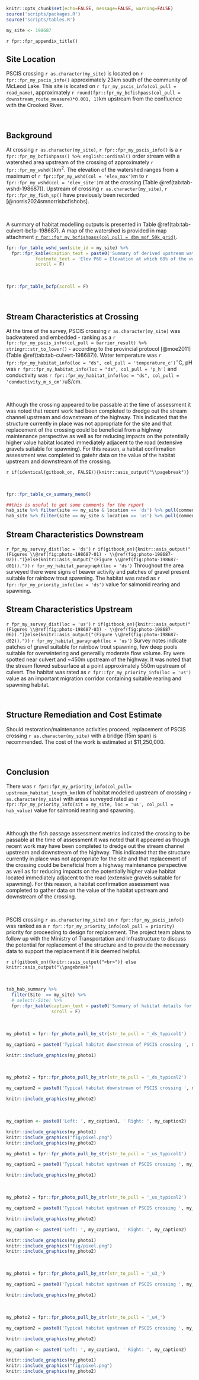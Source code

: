 
```r
knitr::opts_chunk$set(echo=FALSE, message=FALSE, warning=FALSE)
source('scripts/packages.R')
source('scripts/tables.R')

```

```r
my_site <- 198687
```

`r fpr::fpr_appendix_title()`

## Site Location {.unnumbered}

PSCIS crossing `r as.character(my_site)` is located on `r fpr::fpr_my_pscis_info()` approximately 23km south of the 
community of McLeod Lake. This site is located on `r fpr_my_pscis_info(col_pull = road_name)`, approximately 
`r round(fpr::fpr_my_bcfishpass(col_pull = downstream_route_measure)*0.001, 1)`km upstream from the confluence with the 
Crooked River.

<br>

## Background {.unnumbered}

At crossing `r as.character(my_site)`, `r fpr::fpr_my_pscis_info()` is a `r fpr::fpr_my_bcfishpass() %>% english::ordinal()` 
order stream with a watershed area upstream of the crossing of approximately `r fpr::fpr_my_wshd()`km^2^. The elevation of 
the watershed ranges from a maximum of `r fpr::fpr_my_wshd(col = 'elev_max')`m to `r fpr::fpr_my_wshd(col = 'elev_site')`m 
at the crossing (Table \@ref(tab:tab-wshd-198687)). Upstream of crossing `r as.character(my_site)`, `r fpr::fpr_my_fish_sp()` 
have previously been recorded [@norris2024smnorrisbcfishobs].

<br>

A summary of habitat modelling outputs is presented in Table
\@ref(tab:tab-culvert-bcfp-198687). A map of the watershed is provided in
map attachment
[`r fpr::fpr_my_bcfishpass(col_pull = dbm_mof_50k_grid)`](`r fpr::fpr_my_mapsheet(wshd = "parsnip", archive_date = "2022-05-27")`).

```r
fpr::fpr_table_wshd_sum(site_id = my_site) %>% 
  fpr::fpr_kable(caption_text = paste0('Summary of derived upstream watershed statistics for PSCIS crossing ', my_site, '.'),
           footnote_text = 'Elev P60 = Elevation at which 60% of the watershed area is above',
           scroll = F)

```

<br>

```r
fpr::fpr_table_bcfp(scroll = F) 
```

<br>

## Stream Characteristics at Crossing {.unnumbered}

At the time of the survey, PSCIS crossing `r as.character(my_site)` was
backwatered and embedded - ranking as a
`r fpr::fpr_my_pscis_info(col_pull = barrier_result) %>% stringr::str_to_lower()` - according to the provincial protocol
[@moe2011] (Table \@ref(tab:tab-culvert-198687)).  Water temperature was
`r fpr::fpr_my_habitat_info(loc = "ds", col_pull = 'temperature_c')`$^\circ$C,
pH was `r fpr::fpr_my_habitat_info(loc = "ds", col_pull = 'p_h')` and
conductivity was `r fpr::fpr_my_habitat_info(loc = "ds", col_pull = 'conductivity_m_s_cm')`uS/cm.

<br>

Although the crossing appeared to be passable at the time of assessment it was noted that recent work had been 
completed to dredge out the stream channel upstream and downstream of the highway. This indicated that the structure
currently in place was not appropriate for the site and that replacement of the crossing could be beneficial from a 
highway maintenance perspective as well as for reducing impacts on the potentially higher value habitat located
immediately adjacent to the road (extensive gravels suitable for spawning). For this reason, a habitat confirmation 
assessment was completed to gatehr data on the value of the habitat upstream and downstream of the crossing.


`r if(identical(gitbook_on, FALSE)){knitr::asis_output("\\pagebreak")}`

<br>

```r
fpr::fpr_table_cv_summary_memo()

```

```r
##this is useful to get some comments for the report
hab_site %>% filter(site == my_site & location == 'ds') %>% pull(comments)
hab_site %>% filter(site == my_site & location == 'us') %>% pull(comments)

```

## Stream Characteristics Downstream {.unnumbered}

`r fpr_my_survey_dist(loc = 'ds')`
`r if(gitbook_on){knitr::asis_output("(Figures \\@ref(fig:photo-198687-01) - \\@ref(fig:photo-198687-02)).")}else(knitr::asis_output("(Figure \\@ref(fig:photo-198687-d01))."))`
`r fpr_my_habitat_paragraph(loc = 'ds')` Throughout the area surveyed there were signs of beaver activity and patches of 
gravel present suitable for rainbow trout spawning. The habitat was rated as `r fpr::fpr_my_priority_info(loc = 'ds')` value for
salmonid rearing and spawning.

## Stream Characteristics Upstream {.unnumbered}

`r fpr_my_survey_dist(loc = 'us')`
`r if(gitbook_on){knitr::asis_output("(Figures \\@ref(fig:photo-198687-03) - \\@ref(fig:photo-198687-06)).")}else(knitr::asis_output("(Figure \\@ref(fig:photo-198687-d02))."))`
`r fpr_my_habitat_paragraph(loc = 'us')` Survey notes indicate patches of gravel suitable for rainbow trout spawning,
few deep pools suitable for overwintering and generallly moderate flow volume. Fry were spotted near culvert and ~450m upstream
of the highway. It was noted that the stream flowed subsurface at a point approximately 550m upstream of culvert. The habitat was rated as
`r fpr::fpr_my_priority_info(loc = 'us')` value as an important migration corridor containing suitable rearing and spawning habitat.

<br>

## Structure Remediation and Cost Estimate {.unnumbered}

Should restoration/maintenance activities proceed, replacement of PSCIS
crossing `r as.character(my_site)` with a bridge
(15m
span) is recommended. The cost of the work is estimated at
\$11,250,000.

<br>

## Conclusion {.unnumbered}

There was `r fpr::fpr_my_priority_info(col_pull= upstream_habitat_length_km)`km of habitat modelled upstream of crossing
`r as.character(my_site)` with areas surveyed rated as 
`r fpr::fpr_my_priority_info(sit = my_site, loc = 'us', col_pull = hab_value)` value for salmonid rearing and spawning.

<br>

Although the fish passage assessment metrics indicated the crossing to be passable at the time of assessment it was
noted that it appeared as though recent work may have been completed to dredge out the stream channel upstream and downstream
of the highway. This indicated that the structure currently in place was not appropriate for the site and that
replacement of the crossing could be beneficial from a highway maintenance perspective as well as for reducing impacts
on the potentially higher value habitat located immediately adjacent to the road (extensive gravels suitable for
spawning). For this reason, a habitat confirmation assessment was completed to gather data on the value of the habitat
upstream and downstream of the crossing.

<br>

PSCIS crossing `r as.character(my_site)` on `r fpr::fpr_my_pscis_info()` was ranked as a
`r fpr::fpr_my_priority_info(col_pull = priority)` priority for proceeding to design for replacement. The project team
plans to follow up with the Ministry of Transportation and Infrastructure to discuss the potential for replacement of the
structure and to provide the necessary data to support the replacement if it is deemed helpful.

`r if(gitbook_on){knitr::asis_output("<br>")} else knitr::asis_output("\\pagebreak")`

<br>

```r
tab_hab_summary %>% 
  filter(Site  == my_site) %>% 
  # select(-Site) %>% 
  fpr::fpr_kable(caption_text = paste0('Summary of habitat details for PSCIS crossing ', my_site, '.'),
                 scroll = F) 

```

<br>

```r
my_photo1 = fpr::fpr_photo_pull_by_str(str_to_pull = '_ds_typical1')

my_caption1 = paste0('Typical habitat downstream of PSCIS crossing ', my_site, '.')


```

```r
knitr::include_graphics(my_photo1)
```

<br>

```r
my_photo2 = fpr::fpr_photo_pull_by_str(str_to_pull = '_ds_typical2')

my_caption2 = paste0('Typical habitat downstream of PSCIS crossing ', my_site, '.')
```

```r
knitr::include_graphics(my_photo2)

```

<br>

```r

my_caption <- paste0('Left: ', my_caption1, ' Right: ', my_caption2)

knitr::include_graphics(my_photo1)
knitr::include_graphics("fig/pixel.png")
knitr::include_graphics(my_photo2)
```

```r
my_photo1 = fpr::fpr_photo_pull_by_str(str_to_pull = '_us_typical1')

my_caption1 = paste0('Typical habitat upstream of PSCIS crossing ', my_site, '.')
```

```r
knitr::include_graphics(my_photo1)
```

<br>

```r
my_photo2 = fpr::fpr_photo_pull_by_str(str_to_pull = '_us_typical2')

my_caption2 = paste0('Typical habitat upstream of PSCIS crossing ', my_site, '.')

```

```r
knitr::include_graphics(my_photo2)
```

```r

my_caption <- paste0('Left: ', my_caption1, ' Right: ', my_caption2)

knitr::include_graphics(my_photo1)
knitr::include_graphics("fig/pixel.png")
knitr::include_graphics(my_photo2)
```

<br>

```r
my_photo1 = fpr::fpr_photo_pull_by_str(str_to_pull = '_u3_')

my_caption1 = paste0('Typical habitat upstream of PSCIS crossing ', my_site, '.')
```

```r
knitr::include_graphics(my_photo1)
```

<br>

```r
my_photo2 = fpr::fpr_photo_pull_by_str(str_to_pull = '_u4_')

my_caption2 = paste0('Typical habitat upstream of PSCIS crossing ', my_site, '.')

```

```r
knitr::include_graphics(my_photo2)
```

```r

my_caption <- paste0('Left: ', my_caption1, ' Right: ', my_caption2)

knitr::include_graphics(my_photo1)
knitr::include_graphics("fig/pixel.png")
knitr::include_graphics(my_photo2)
```
